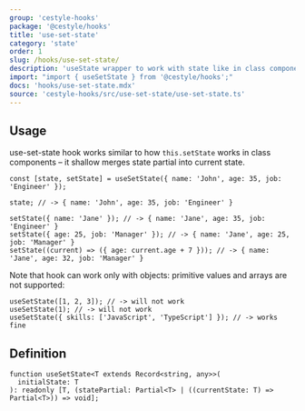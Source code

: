 ```yaml
---
group: 'cestyle-hooks'
package: '@cestyle/hooks'
title: 'use-set-state'
category: 'state'
order: 1
slug: /hooks/use-set-state/
description: 'useState wrapper to work with state like in class components'
import: "import { useSetState } from '@cestyle/hooks';"
docs: 'hooks/use-set-state.mdx'
source: 'cestyle-hooks/src/use-set-state/use-set-state.ts'
---
```


## Usage

use-set-state hook works similar to how `this.setState` works in class components – it shallow merges state partial
into current state.

```tsx
const [state, setState] = useSetState({ name: 'John', age: 35, job: 'Engineer' });

state; // -> { name: 'John', age: 35, job: 'Engineer' }

setState({ name: 'Jane' }); // -> { name: 'Jane', age: 35, job: 'Engineer' }
setState({ age: 25, job: 'Manager' }); // -> { name: 'Jane', age: 25, job: 'Manager' }
setState((current) => ({ age: current.age + 7 })); // -> { name: 'Jane', age: 32, job: 'Manager' }
```

Note that hook can work only with objects: primitive values and arrays are not supported:

```tsx
useSetState([1, 2, 3]); // -> will not work
useSetState(1); // -> will not work
useSetState({ skills: ['JavaScript', 'TypeScript'] }); // -> works fine
```

## Definition

```tsx
function useSetState<T extends Record<string, any>>(
  initialState: T
): readonly [T, (statePartial: Partial<T> | ((currentState: T) => Partial<T>)) => void];
```
